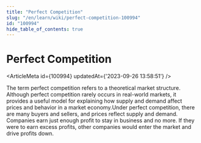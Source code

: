 ```yaml
---
title: "Perfect Competition"
slug: "/en/learn/wiki/perfect-competition-100994"
id: "100994"
hide_table_of_contents: true
---
```



# Perfect Competition

<ArticleMeta id={100994} updatedAt={'2023-09-26 13:58:51'} />
<div className='border-solid border-b border-t-0 my-4 border-[var(--ifm-color-gray-300)]' />

The term perfect competition refers to a theoretical market structure. Although perfect competition rarely occurs in real-world markets, it provides a useful model for explaining how supply and demand affect prices and behavior in a market economy.Under perfect competition, there are many buyers and sellers, and prices reflect supply and demand. Companies earn just enough profit to stay in business and no more. If they were to earn excess profits, other companies would enter the market and drive profits down.
